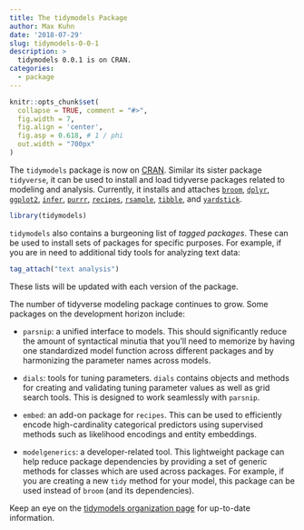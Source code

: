 ```yaml
---
title: The tidymodels Package
author: Max Kuhn
date: '2018-07-29'
slug: tidymodels-0-0-1
description: > 
  tidymodels 0.0.1 is on CRAN.
categories:
  - package
---
```


```r
knitr::opts_chunk$set(
  collapse = TRUE, comment = "#>", 
  fig.width = 7, 
  fig.align = 'center',
  fig.asp = 0.618, # 1 / phi
  out.width = "700px"
)
```

The `tidymodels` package is now on [CRAN](http://cran.r-project.org/web/packages/tidymodels). Similar its sister package `tidyverse`, it can be used to install and load tidyverse packages related to modeling and analysis. Currently, it installs and attaches [`broom`](https://broom.tidyverse.org/), [`dplyr`](http://dplyr.tidyverse.org), [`ggplot2`](https://ggplot2.tidyverse.org/), [`infer`](http://infer.netlify.com/), [`purrr `](https://purrr.tidyverse.org/), [`recipes`](https://tidymodels.github.io/recipes/), [`rsample`](https://tidymodels.github.io/rsample/), [`tibble`](https://tibble.tidyverse.org/), and [`yardstick`](https://tidymodels.github.io/yardstick/). 

```r
library(tidymodels)
```


`tidymodels` also contains a burgeoning list of _tagged packages_. These can be used to install sets of packages for specific purposes. For example, if you are in need to additional tidy tools for analyzing text data:

```r
tag_attach("text analysis")
```

These lists will be updated with each version of the package. 

The number of tidyverse modeling package continues to grow. Some packages on the development horizon include:

 * `parsnip`: a unified interface to models. This should significantly reduce the amount of syntactical minutia that you'll need to memorize by having one standardized model function across different packages and by harmonizing the parameter names across models. 

 * `dials`: tools for tuning parameters. `dials` contains objects and methods for creating and validating tuning parameter values as well as grid search tools. This is designed to work seamlessly with `parsnip`.

 * `embed`: an add-on package for `recipes`. This can be used to efficiently encode high-cardinality categorical predictors using supervised methods such as likelihood encodings and entity embeddings.  

 * `modelgenerics`: a developer-related tool. This lightweight package can help reduce package dependencies by providing a set of generic methods for classes which are used across packages. For example, if you are creating a new `tidy` method for your model, this package can be used instead of `broom` (and its dependencies). 

Keep an eye on the [tidymodels organization page](https://github.com/tidymodels) for up-to-date information. 
 

